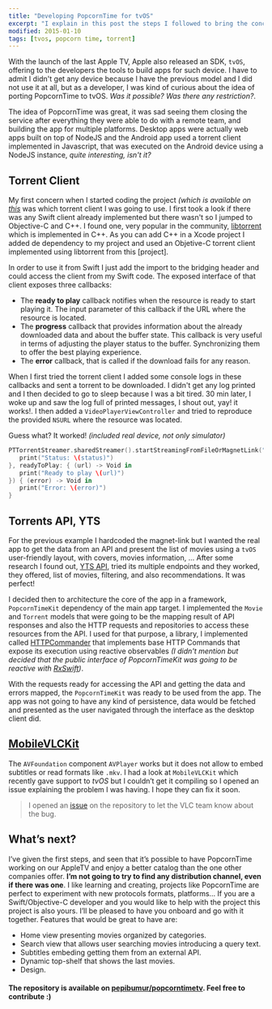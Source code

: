 ```yaml
---
title: "Developing PopcornTime for tvOS"
excerpt: "I explain in this post the steps I followed to bring the concept of PopcornTime to tvOS and offering torrent video streaming in the last Apple TV device."
modified: 2015-01-10
tags: [tvos, popcorn time, torrent]
---
```


With the launch of the last Apple TV, Apple also released an SDK, `tvOS`, offering to the developers the tools to build apps for such device. I have to admit I didn't get any device because I have the previous model and I did not use it at all, but as a developer, I was kind of curious about the idea of porting PopcornTime to tvOS. *Was it possible? Was there any restriction?*.

The idea of PopcornTime was great, it was sad seeing them closing the service after everything they were able to do with a remote team, and building the app for multiple platforms. Desktop apps were actually web apps built on top of NodeJS and the Android app used a torrent client implemented in Javascript, that was executed on the Android device using a NodeJS instance, *quite interesting, isn't it?*

## Torrent Client

My first concern when I started coding the project *(which is available on [this](https://github.com/pepibumur/popcorntimetv)*  was which torrent client I was going to use. I first took a look if there was any Swift client already implemented but there wasn't so I jumped to Objective-C and C++. I found one, very popular in the community, [libtorrent](http://www.libtorrent.org/) which is implemented in C++. As you can add C++ in a Xcode project I added de dependency to my project and used an Objetive-C torrent client implemented using libtorrent from this [project].

In order to use it from Swift I just add the import to the bridging header and could access the client from my Swift code. The exposed interface of that client exposes three callbacks:

- The **ready to play** callback notifies when the resource is ready to start playing it. The input parameter of this callback if the URL where the resource is located.
- The **progress** callback that provides information about the already downloaded data and about the buffer state. This callback is very useful in terms of adjusting the player status to the buffer. Synchronizing them to offer the best playing experience.
- The **error** callback, that is called if the download fails for any reason.

When I first tried the torrent client I added some console logs in these callbacks and sent a torrent to be downloaded. I didn't get any log printed and I then decided to go to sleep because I was a bit tired. 30 min later, I woke up and saw the log full of printed messages, I shout out, yay! it works!. I then added a `VideoPlayerViewController` and tried to reproduce the provided `NSURL` where the resource was located.

Guess what? It worked! *(included real device, not only simulator)*

```swift 
PTTorrentStreamer.sharedStreamer().startStreamingFromFileOrMagnetLink("magnet-link", progress: { (status) -> Void in
   print("Status: \(status)")
}, readyToPlay: { (url) -> Void in
   print("Ready to play \(url)")
}) { (error) -> Void in
   print("Error: \(error)")
}
```

## Torrents API, YTS
For the previous example I hardcoded the magnet-link but I wanted the real app to get the data from an API and present the list of movies using a `tvOS` user-friendly layout, with covers, movies information, ... After some research I found out, [YTS API](https://yts.ag/api), tried its multiple endpoints and they worked, they offered, list of movies, filtering, and also recommendations. It was perfect!

I decided then to architecture the core of the app in a framework, `PopcornTimeKit` dependency of the main app target. I implemented the `Movie` and `Torrent` models that were going to be the mapping result of API responses and also the HTTP requests and repositories to access these resources from the API. I used for that purpose, a library, I implemented called [HTTPCommander](https://github.com/swiftreactive/httpcommander) that implements base HTTP Commands that expose its execution using reactive observables *(I didn't mention but decided that the public interface of PopcornTimeKit was going to be reactive with [RxSwift](https://github.com/reactivex/rxswift))*.

With the requests ready for accessing the API and getting the data and errors mapped, the `PopcornTimeKit` was ready to be used from the app. The app was not going to have any kind of persistence, data would be fetched and presented as the user navigated through the interface as the desktop client did.

## [MobileVLCKit](https://code.videolan.org/videolan/VLCKit)
The `AVFoundation` component `AVPlayer` works but it does not allow to embed subtitles or read formats like `.mkv`. I had a look at `MobileVLCKit` which recently gave support to *tvOS* but I couldn’t get it compiling so I opened an issue explaining the problem I was having. I hope they can fix it soon.

> I opened an [issue](https://code.videolan.org/videolan/VLCKit/issues/15) on the repository to let the VLC team know about the bug.

## What’s next?
I’ve given the first steps, and seen that it’s possible to have PopcornTime working on our AppleTV and enjoy a better catalog than the one other companies offer. **I’m not going to try to find any distribution channel, even if there was one**. I like learning and creating, projects like PopcornTime are perfect to experiment with new protocols formats, platforms… If you are a Swift/Objective-C developer and you would like to help with the project this project is also yours. I’ll be pleased to have you onboard and go with it together. Features that would be great to have are:

- Home view presenting movies organized by categories.
- Search view that allows user searching movies introducing a query text.
- Subtitles embeding getting them from an external API.
- Dynamic top-shelf that shows the last movies.
- Design.

#### The repository is available on [pepibumur/popcorntimetv](https://github.com/pepibumur/popcorntimetv). Feel free to contribute :)
